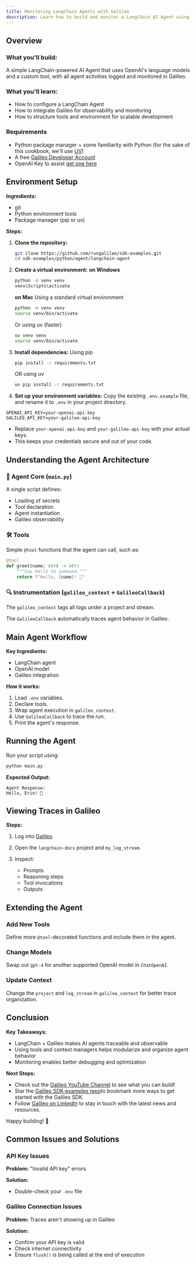 ```yaml
---
title: Monitoring LangChain Agents with Galileo
description: Learn how to build and monitor a LangChain AI Agent using Galileo for tracing and observability.
---
```


## Overview

### **What you'll build:**

A simple LangChain-powered AI Agent that uses OpenAI's language models and a custom tool, with all agent activities logged and monitored in Galileo.

### **What you'll learn:**

- How to configure a LangChain Agent
- How to integrate Galileo for observability and monitoring
- How to structure tools and environment for scalable development

### Requirements

- Python package manager + some familiarity with Python (for the sake of this cookbook, we'll use [UV](https://docs.astral.sh/uv/))
- A free [Galileo Developer Account](https://app.galileo.ai)
- OpenAI Key to assist [get one here](https://platform.openai.com/api-keys)

## Environment Setup

**Ingredients:**

- git
- Python environment tools
- Package manager (pip or uv)

**Steps:**


1. **Clone the repository:**

   ```bash
   git clone https://github.com/rungalileo/sdk-examples.git
   cd sdk-examples/python/agent/langchain-agent
   ```

2. **Create a virtual environment:**
   **on Windows**

   ```bash
   python -m venv venv
   venv\Scripts\activate
   ```

   **on Mac**
   Using a standard virtual environment

   ```bash
   python -m venv venv
   source venv/bin/activate
   ```

   Or using uv (faster)

   ```bash
   uv venv venv
   source venv/bin/activate
   ```

2. **Install dependencies:**
  Using pip

   ```bash
   pip install -r requirements.txt
   ```

   OR using uv

   ```bash
   uv pip install -r requirements.txt
   ```

3. **Set up your environment variables:**
Copy the existing `.env.example` file, and rename it to `.env` in your project directory. 

```
OPENAI_API_KEY=your-openai-api-key
GALILEO_API_KEY=your-galileo-api-key
```

- Replace `your-openai-api-key` and `your-galileo-api-key` with your actual keys.
- This keeps your credentials secure and out of your code.
## Understanding the Agent Architecture

### 🧠 Agent Core (`main.py`)

A single script defines:

- Loading of secrets
- Tool declaration
- Agent instantiation
- Galileo observability

### 🛠️ Tools

Simple `@tool` functions that the agent can call, such as:

```python
@tool
def greet(name: str) -> str:
    """Say hello to someone."""
    return f"Hello, {name}! 👋"
```

### 🔍 Instrumentation (`galileo_context` + `GalileoCallback`)

The `galileo_context` tags all logs under a project and stream.

The `GalileoCallback` automatically traces agent behavior in Galileo.

## Main Agent Workflow

**Key Ingredients:**

- LangChain agent
- OpenAI model
- Galileo integration

**How it works:**

1. Load `.env` variables.
2. Declare tools.
3. Wrap agent execution in `galileo_context`.
4. Use `GalileoCallback` to trace the run.
5. Print the agent's response.

## Running the Agent

Run your script using:

```bash
python main.py
```

**Expected Output:**

```
Agent Response:
Hello, Erin! 👋
```

## Viewing Traces in Galileo

**Steps:**

1. Log into [Galileo](https://app.galileo.ai).
2. Open the `langchain-docs` project and `my_log_stream`.
3. Inspect:

   - Prompts
   - Reasoning steps
   - Tool invocations
   - Outputs

## Extending the Agent

### Add New Tools

Define more `@tool`-decorated functions and include them in the agent.

### Change Models

Swap out `gpt-4` for another supported OpenAI model in `ChatOpenAI`.

### Update Context

Change the `project` and `log_stream` in `galileo_context` for better trace organization.

## Conclusion

**Key Takeaways:**

- LangChain + Galileo makes AI agents traceable and observable
- Using tools and context managers helps modularize and organize agent behavior
- Monitoring enables better debugging and optimization

**Next Steps:**
- Check out the [Galileo YouTube Channel](https://www.youtube.com/@rungalileo) to see what you can build!
- Star the [Galileo SDK-examples repo](https://github.com/rungalileo/sdk-examples)to bookmark more ways to get started with the Galileo SDK.
- Follow [Galileo on LinkedIn](https://www.linkedin.com/company/galileo-ai/) to stay in touch with the latest news and resources.

Happy building! 🚀

## Common Issues and Solutions

### API Key Issues

**Problem:** "Invalid API key" errors

**Solution:**
- Double-check your `.env` file

### Galileo Connection Issues

**Problem:** Traces aren't showing up in Galileo

**Solution:**
- Confirm your API key is valid
- Check internet connectivity
- Ensure `flush()` is being called at the end of execution

